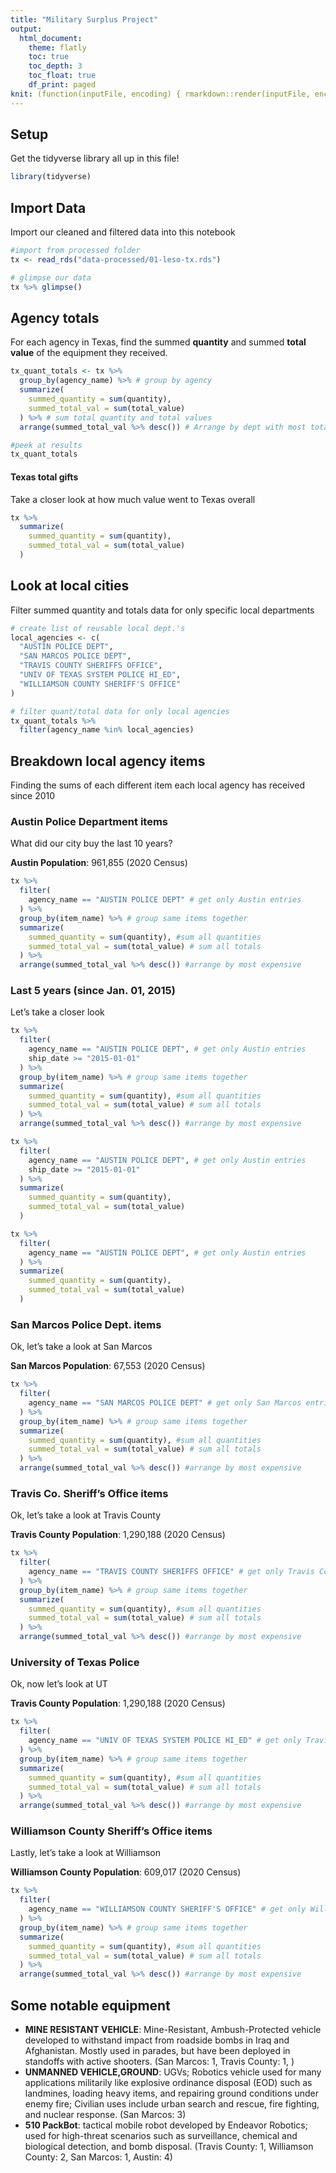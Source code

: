 ```yaml
---
title: "Military Surplus Project"
output:
  html_document:
    theme: flatly
    toc: true
    toc_depth: 3
    toc_float: true
    df_print: paged
knit: (function(inputFile, encoding) { rmarkdown::render(inputFile, encoding = encoding, output_dir = "docs") })
---
```


## Setup

Get the tidyverse library all up in this file!

```r
library(tidyverse)
```

## Import Data

Import our cleaned and filtered data into this notebook

```r
#import from processed folder
tx <- read_rds("data-processed/01-leso-tx.rds")

# glimpse our data
tx %>% glimpse()
```

## Agency totals

For each agency in Texas, find the summed **quantity** and summed **total value** of the equipment they received.

```r
tx_quant_totals <- tx %>% 
  group_by(agency_name) %>% # group by agency
  summarize(
    summed_quantity = sum(quantity),
    summed_total_val = sum(total_value)
  ) %>% # sum total quantity and total values
  arrange(summed_total_val %>% desc()) # Arrange by dept with most total val

#peek at results
tx_quant_totals
```

#### Texas total gifts

Take a closer look at how much value went to Texas overall

```r
tx %>% 
  summarize(
    summed_quantity = sum(quantity),
    summed_total_val = sum(total_value)
  ) 
```


## Look at local cities

Filter summed quantity and totals data for only specific local departments

```r
# create list of reusable local dept.'s
local_agencies <- c(
  "AUSTIN POLICE DEPT",
  "SAN MARCOS POLICE DEPT",
  "TRAVIS COUNTY SHERIFFS OFFICE",
  "UNIV OF TEXAS SYSTEM POLICE HI_ED",
  "WILLIAMSON COUNTY SHERIFF'S OFFICE"
)

# filter quant/total data for only local agencies
tx_quant_totals %>% 
  filter(agency_name %in% local_agencies)
```
## Breakdown local agency items

Finding the sums of each different item each local agency has received since 2010

### Austin Police Department items

What did our city buy the last 10 years?

**Austin Population**: 961,855 (2020 Census)


```r
tx %>% 
  filter(
    agency_name == "AUSTIN POLICE DEPT" # get only Austin entries
  ) %>% 
  group_by(item_name) %>% # group same items together
  summarize(
    summed_quantity = sum(quantity), #sum all quantities
    summed_total_val = sum(total_value) # sum all totals
  ) %>% 
  arrange(summed_total_val %>% desc()) #arrange by most expensive
```

### Last 5 years (since Jan. 01, 2015)

Let's take a closer look

```r
tx %>% 
  filter(
    agency_name == "AUSTIN POLICE DEPT", # get only Austin entries
    ship_date >= "2015-01-01"
  ) %>% 
  group_by(item_name) %>% # group same items together
  summarize(
    summed_quantity = sum(quantity), #sum all quantities
    summed_total_val = sum(total_value) # sum all totals
  ) %>% 
  arrange(summed_total_val %>% desc()) #arrange by most expensive
```
```r
tx %>% 
  filter(
    agency_name == "AUSTIN POLICE DEPT", # get only Austin entries
    ship_date >= "2015-01-01"
  ) %>% 
  summarize(
    summed_quantity = sum(quantity),
    summed_total_val = sum(total_value)
  ) 
```

```r
tx %>% 
  filter(
    agency_name == "AUSTIN POLICE DEPT", # get only Austin entries
  ) %>% 
  summarize(
    summed_quantity = sum(quantity),
    summed_total_val = sum(total_value)
  ) 
```


### San Marcos Police Dept. items

Ok, let's take a look at San Marcos

**San Marcos Population**: 67,553 (2020 Census)

```r
tx %>% 
  filter(
    agency_name == "SAN MARCOS POLICE DEPT" # get only San Marcos entries
  ) %>% 
  group_by(item_name) %>% # group same items together
  summarize(
    summed_quantity = sum(quantity), #sum all quantities
    summed_total_val = sum(total_value) # sum all totals
  ) %>% 
  arrange(summed_total_val %>% desc()) #arrange by most expensive
```

### Travis Co. Sheriff's Office items

Ok, let's take a look at Travis County

**Travis County Population**: 1,290,188 (2020 Census)

```r
tx %>% 
  filter(
    agency_name == "TRAVIS COUNTY SHERIFFS OFFICE" # get only Travis Co. Sheriff entries
  ) %>% 
  group_by(item_name) %>% # group same items together
  summarize(
    summed_quantity = sum(quantity), #sum all quantities
    summed_total_val = sum(total_value) # sum all totals
  ) %>% 
  arrange(summed_total_val %>% desc()) #arrange by most expensive
```

### University of Texas Police

Ok, now let's look at UT

**Travis County Population**: 1,290,188 (2020 Census)

```r
tx %>% 
  filter(
    agency_name == "UNIV OF TEXAS SYSTEM POLICE HI_ED" # get only Travis Co. Sheriff entries
  ) %>% 
  group_by(item_name) %>% # group same items together
  summarize(
    summed_quantity = sum(quantity), #sum all quantities
    summed_total_val = sum(total_value) # sum all totals
  ) %>% 
  arrange(summed_total_val %>% desc()) #arrange by most expensive
```

### Williamson County Sheriff's Office items

Lastly, let's take a look at Williamson

**Williamson County Population**: 609,017 (2020 Census)

```r
tx %>% 
  filter(
    agency_name == "WILLIAMSON COUNTY SHERIFF'S OFFICE" # get only Williamson Co. Sheriff entries
  ) %>% 
  group_by(item_name) %>% # group same items together
  summarize(
    summed_quantity = sum(quantity), #sum all quantities
    summed_total_val = sum(total_value) # sum all totals
  ) %>% 
  arrange(summed_total_val %>% desc()) #arrange by most expensive
```
## Some notable equipment

- **MINE RESISTANT VEHICLE**: Mine-Resistant, Ambush-Protected vehicle developed to withstand impact from roadside bombs in Iraq and Afghanistan. Mostly used in parades, but have been deployed in standoffs with active shooters. (San Marcos: 1, Travis County: 1, )
- **UNMANNED VEHICLE,GROUND**: UGVs; Robotics vehicle used for many applications militarily like explosive ordinance disposal (EOD) such as landmines, loading heavy items, and repairing ground conditions under enemy fire; Civilian uses include urban search and rescue, fire fighting, and nuclear response. (San Marcos: 3)
- **510 PackBot**:  tactical mobile robot developed by Endeavor Robotics; used for high-threat scenarios such as surveillance, chemical and biological detection, and bomb disposal. (Travis County: 1, Williamson County: 2, San Marcos: 1, Austin: 4)
